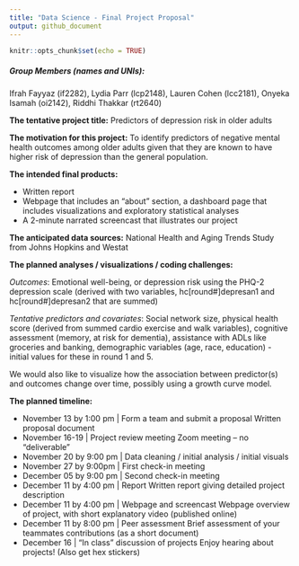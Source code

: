 ```yaml
---
title: "Data Science - Final Project Proposal"
output: github_document
---
```


```r
knitr::opts_chunk$set(echo = TRUE)
```




##### Group Members (names and UNIs): 
Ifrah Fayyaz (if2282), Lydia Parr (lcp2148), Lauren Cohen (lcc2181), Onyeka Isamah (oi2142), Riddhi Thakkar (rt2640) 


**The tentative project title:**
Predictors of depression risk in older adults


**The motivation for this project:**
To identify predictors of negative mental health outcomes among older adults given that they are known to have higher risk of depression than the general population. 

**The intended final products:**

- Written report
- Webpage that includes an "about" section, a dashboard page that includes visualizations and exploratory statistical analyses
- A 2-minute narrated screencast that illustrates our project

**The anticipated data sources:**
National Health and Aging Trends Study from Johns Hopkins and Westat 

**The planned analyses / visualizations / coding challenges:**

*Outcomes*: Emotional well-being, or depression risk using the PHQ-2 depression scale (derived with two variables, hc[round#]depresan1 and hc[round#]depresan2 that are summed)

*Tentative predictors and covariates*: Social network size, physical health score (derived from summed cardio exercise and walk variables), cognitive assessment (memory, at risk for dementia), assistance with ADLs like groceries and banking, demographic variables (age, race, education) - initial values for these in round 1 and 5.  

We would also like to visualize how the association between predictor(s) and outcomes change over time, possibly using a growth curve model. 

**The planned timeline:** 

- November 13 by 1:00 pm	| Form a team and submit a proposal	Written proposal document
- November 16-19	        | Project review meeting	Zoom meeting – no “deliverable”
- November 20 by 9:00 pm  | Data cleaning / initial analysis / initial visuals
- November 27 by 9:00pm   | First check-in meeting
- December 05 by 9:00 pm  | Second check-in meeting
- December 11 by 4:00 pm	| Report	Written report giving detailed project description
- December 11 by 4:00 pm	| Webpage and screencast	Webpage overview of project, with short explanatory video (published online)
- December 11 by 8:00 pm	| Peer assessment	Brief assessment of your teammates contributions (as a short document)
- December 16	            | “In class” discussion of projects	Enjoy hearing about projects! (Also get hex stickers)

